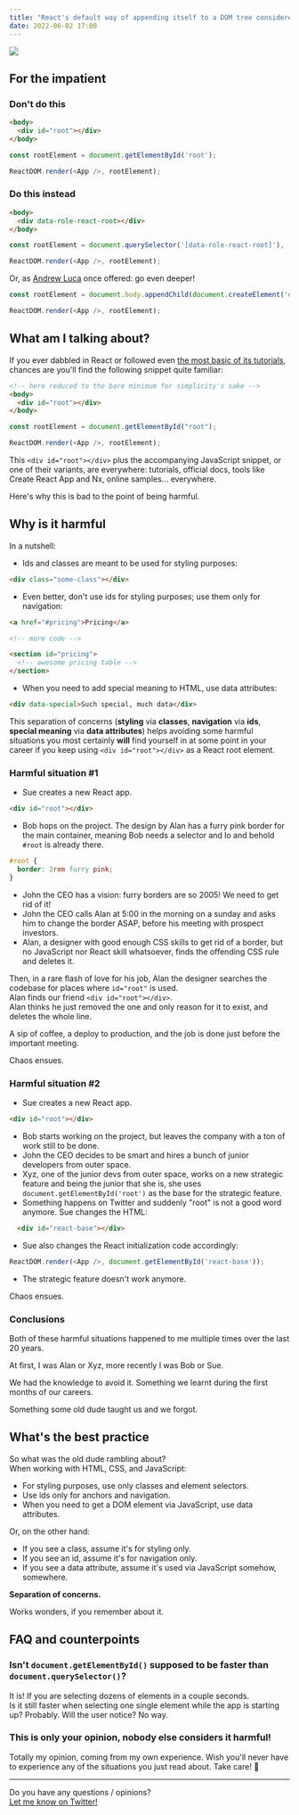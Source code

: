 ```yaml
---
title: "React's default way of appending itself to a DOM tree considered harmful"
date: 2022-06-02 17:00
---
```



<UiFigureWithCaption caption='Photo by
    <a href="https://unsplash.com/@jentheodore?utm_source=unsplash&utm_medium=referral&utm_content=creditCopyText">Jen Theodore</a> on 
    <a href="https://unsplash.com/s/photos/beware?utm_source=unsplash&utm_medium=referral&utm_content=creditCopyText">
      Unsplash
    </a>
    .
'>

![](../assets/images/posts/2022-06-02-react-dom-harmful/jen-theodore-KDu-62mZGcA-unsplash.jpg)

</UiFigureWithCaption>

## For the impatient

### Don't do this

```html
<body>
  <div id="root"></div>
</body>
```

```js
const rootElement = document.getElementById('root');

ReactDOM.render(<App />, rootElement);
```

### Do this instead

```html
<body>
  <div data-role-react-root></div>
</body>
```

```js
const rootElement = document.querySelector('[data-role-react-root]'),

ReactDOM.render(<App />, rootElement);
```

Or, as [Andrew Luca](https://twitter.com/iamandrewluca) once offered: go even deeper!

```js
const rootElement = document.body.appendChild(document.createElement('div'));

ReactDOM.render(<App />, rootElement);
```

## What am I talking about?

If you ever dabbled in React or followed even [the most basic of its tutorials](https://reactjs.org/docs/add-react-to-a-website.html#add-react-in-one-minute), chances are you'll find the following snippet quite familiar:

```html
<!-- here reduced to the bare minimum for simplicity's sake -->
<body>
  <div id="root"></div>
</body>
```

```js
const rootElement = document.getElementById("root");

ReactDOM.render(<App />, rootElement);
```

This `<div id="root"></div>` plus the accompanying JavaScript snippet, or one of their variants, are everywhere: tutorials, official docs, tools like Create React App and Nx, online samples... everywhere.

Here's why this is bad to the point of being harmful.

## Why is it harmful

In a nutshell:

- Ids and classes are meant to be used for styling purposes:  
```HTML
<div class="some-class"></div>
```
- Even better, don't use ids for styling purposes; use them only for navigation:  
```HTML
<a href="#pricing">Pricing</a>

<!-- more code -->

<section id="pricing">
  <!-- awesome pricing table -->
</section>
```
- When you need to add special meaning to HTML, use data attributes:  
```HTML
<div data-special>Such special, much data</div>
```

This separation of concerns (**styling** via **classes**, **navigation** via **ids**, **special meaning** via **data attributes**) helps avoiding some harmful situations you most certainly **will** find yourself in at some point in your career if you keep using `<div id="root"></div>` as a React root element.

### Harmful situation #1

- Sue creates a new React app.  
```html
<div id="root"></div>
```
- Bob hops on the project. The design by Alan has a furry pink border for the main container, meaning Bob needs a selector and lo and behold `#root` is already there.  
```css
#root {
  border: 2rem furry pink;
}
```
- John the CEO has a vision: furry borders are so 2005! We need to get rid of it!
- John the CEO calls Alan at 5:00 in the morning on a sunday and asks him to change the border ASAP, before his meeting with prospect investors.
- Alan, a designer with good enough CSS skills to get rid of a border, but no JavaScript nor React skill whatsoever, finds the offending CSS rule and deletes it.

Then, in a rare flash of love for his job, Alan the designer searches the codebase for places where `id="root"` is used.  
Alan finds our friend `<div id="root"></div>`.  
Alan thinks he just removed the one and only reason for it to exist, and deletes the whole line.

A sip of coffee, a deploy to production, and the job is done just before the important meeting.

Chaos ensues.

### Harmful situation #2

- Sue creates a new React app.  
```html
<div id="root"></div>
```
- Bob starts working on the project, but leaves the company with a ton of work still to be done.
- John the CEO decides to be smart and hires a bunch of junior developers from outer space.
- Xyz, one of the junior devs from outer space, works on a new strategic feature and being the junior that she is, she uses `document.getElementById('root')` as the base for the strategic feature.
- Something happens on Twitter and suddenly "root" is not a good word anymore. Sue changes the HTML:  
```html
  <div id="react-base"></div>
```
- Sue also changes the React initialization code accordingly:  
```js
ReactDOM.render(<App />, document.getElementById('react-base'));
```
- The strategic feature doesn't work anymore.

Chaos ensues.

### Conclusions

Both of these harmful situations happened to me multiple times over the last 20 years.

At first, I was Alan or Xyz, more recently I was Bob or Sue.

We had the knowledge to avoid it. Something we learnt during the first months of our careers.

Something some old dude taught us and we forgot.

## What's the best practice

So what was the old dude rambling about?  
When working with HTML, CSS, and JavaScript:

- For styling purposes, use only classes and element selectors.
- Use ids only for anchors and navigation.
- When you need to get a DOM element via JavaScript, use data attributes.

Or, on the other hand:

- If you see a class, assume it's for styling only.
- If you see an id, assume it's for navigation only.
- If you see a data attribute, assume it's used via JavaScript somehow, somewhere.

**Separation of concerns.**

Works wonders, if you remember about it.

## FAQ and counterpoints

### Isn't `document.getElementById()` supposed to be faster than `document.querySelector()`?

It is! If you are selecting dozens of elements in a couple seconds.  
Is it still faster when selecting one single element while the app is starting up? Probably. Will the user notice? No way.

### This is only your opinion, nobody else considers it harmful!

Totally my opinion, coming from my own experience. Wish you'll never have to experience any of the situations you just read about. Take care! 🤞

----

Do you have any questions / opinions?  
[Let me know on Twitter!](https://twitter.com/intent/tweet?text=So%2C%20about%20https%3A%2F%2Fcode.williamghelfi.com%2Fblog%2F2022-06-02-react-dom-harmful%2F%20by%20%40trumbitta%20...)
